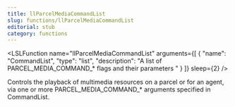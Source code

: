 ```yaml
---
title: llParcelMediaCommandList
slug: functions/llParcelMediaCommandList
editorial: stub
category: functions
---
```


<LSLFunction
	name="llParcelMediaCommandList"
	arguments={[
	{
		"name": "CommandList",
		"type": "list",
		"description": "A list of PARCEL_MEDIA_COMMAND_* flags and their parameters "
	}
]}
	sleep={2}
/>

Controls the playback of multimedia resources on a parcel or for an agent, via one or more PARCEL_MEDIA_COMMAND_* arguments specified in CommandList.
